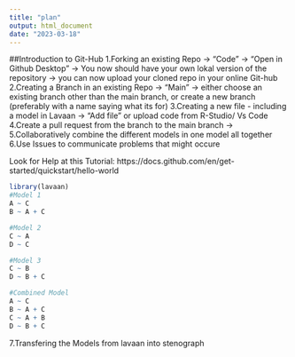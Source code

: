 ```yaml
---
title: "plan"
output: html_document
date: "2023-03-18"
---
```

##Introduction to Git-Hub
1.Forking an existing Repo
  -> "Code" -> "Open in Github Desktop" -> You now should have your own lokal version of the repository
  -> you can now upload your cloned repo in your online Git-hub
2.Creating a Branch in an existing Repo
  -> "Main" -> either choose an existing branch other than the main branch, or create a new branch (preferably with a name saying what its for)
3.Creating a new file - including a model in Lavaan
  -> "Add file" or upload code from R-Studio/ Vs Code
4.Create a pull request from the branch to the main branch
  -> 
5.Collaboratively combine the different models in one model all together
6.Use Issues to communicate problems that might occure 

Look for Help at this Tutorial: https://docs.github.com/en/get-started/quickstart/hello-world
```r
library(lavaan)
#Model 1
A ~ C
B ~ A + C

#Model 2
C ~ A
D ~ C

#Model 3
C ~ B
D ~ B + C

#Combined Model
A ~ C
B ~ A + C
C ~ A + B
D ~ B + C
```
7.Transfering the Models from lavaan into stenograph
